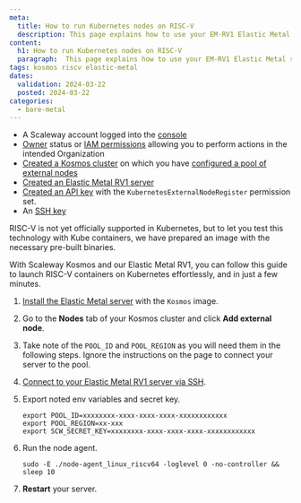 ```yaml
---
meta:
  title: How to run Kubernetes nodes on RISC-V
  description: This page explains how to use your EM-RV1 Elastic Metal server as a Kosmos Kubernetes node
content:
  h1: How to run Kubernetes nodes on RISC-V
  paragraph:  This page explains how to use your EM-RV1 Elastic Metal server as a Kosmos Kubernetes node
tags: kosmos riscv elastic-metal
dates:
  validation: 2024-03-22
  posted: 2024-03-22
categories:
  - bare-metal
---
```


<Macro id="requirements" />

 - A Scaleway account logged into the [console](https://console.scaleway.com/)
 - [Owner](/identity-and-access-management/iam/concepts/#owner/) status or [IAM permissions](/identity-and-access-management/iam/concepts/#permission/) allowing you to perform actions in the intended Organization
 - [Created a Kosmos cluster](https://www.scaleway.com/en/docs/containers/kubernetes/how-to/create-kosmos-cluster/) on which you have [configured a pool of external nodes](/containers/kubernetes/how-to/edit-kosmos-cluster/#how-to-configure-external-nodes-to-join-the-cluster/)
 - [Created an Elastic Metal RV1 server](/bare-metal/elastic-metal/how-to/create-server/)
 - [Created an API key](/identity-and-access-management/iam/how-to/create-api-keys/) with the `KubernetesExternalNodeRegister` permission set.
 - An [SSH key](/identity-and-access-management/organizations-and-projects/how-to/create-ssh-key/)

RISC-V is not yet officially supported in Kubernetes, but to let you test this technology with Kube containers, we have prepared an image with the necessary pre-built binaries.

With Scaleway Kosmos and our Elastic Metal RV1, you can follow this guide to launch RISC-V containers on Kubernetes effortlessly, and in just a few minutes.

1. [Install the Elastic Metal server](/bare-metal/elastic-metal/how-to/install-server/) with the `Kosmos` image.
2. Go to the **Nodes** tab of your Kosmos cluster and click **Add external node**.
3. Take note of the `POOL_ID` and `POOL_REGION` as you will need them in the following steps. Ignore the instructions on the page to connect your server to the pool.

4. [Connect to your Elastic Metal RV1 server via SSH](/bare-metal/elastic-metal/how-to/connect-to-server/).
5. Export noted env variables and secret key.

    ```
    export POOL_ID=xxxxxxxx-xxxx-xxxx-xxxx-xxxxxxxxxxxx
    export POOL_REGION=xx-xxx
    export SCW_SECRET_KEY=xxxxxxxx-xxxx-xxxx-xxxx-xxxxxxxxxxxx
    ```

6. Run the node agent.

    ```
    sudo -E ./node-agent_linux_riscv64 -loglevel 0 -no-controller && sleep 10

7. **Restart** your server.
